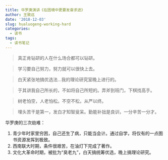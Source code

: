 ```yaml
---
title: 华罗庚演讲《在困境中更要发奋求进》
author: 王致远
date: '2018-12-03'
slug: hualuogeng-working-hard
categories:
  - 读书
tags:
  - 读书笔记
---
```


> 真正肯钻研的人在什么场合都可以钻研。

> 学习要自己努力，努力就可以很快上去。

> 白天紧张地搞优选法...我的理论研究室晚上进行的。

> 于其讲我自己所长的，不如将自己所短的。弄斧到班门，下棋找高手。

> 树老怕空，人老怕松。不空不松，从严以终。

> 埋头苦干是第一，发白才知智叟呆。勤能补拙是良训，一分辛苦一分才。

华罗庚的三次劫难：

1. 青少年时家里穷困，自己还生了病，只能当会计。通过自学，将仅有的一点图书资源发挥到极致。
2. 西南联大时期，条件很艰苦，在油灯下完成了著作。
3. 文化大革命时期，被批为“臭老九”，白天搞统筹优选，晚上搞理论研究。
